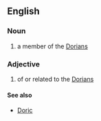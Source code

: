 ==English==
===Noun===
{{en-noun}}
#a member of the [[Dorians]]

===Adjective===
{{en-adj}}
#of or related to the [[Dorians]]

====See also====
*[[Doric]]